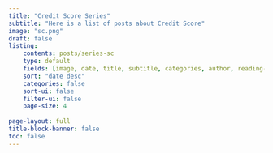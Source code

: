 ```yaml
---
title: "Credit Score Series"
subtitle: "Here is a list of posts about Credit Score"
image: "sc.png"
draft: false
listing:
    contents: posts/series-sc
    type: default
    fields: [image, date, title, subtitle, categories, author, reading-time]  
    sort: "date desc"
    categories: false
    sort-ui: false
    filter-ui: false
    page-size: 4
    
page-layout: full
title-block-banner: false
toc: false
---
```

